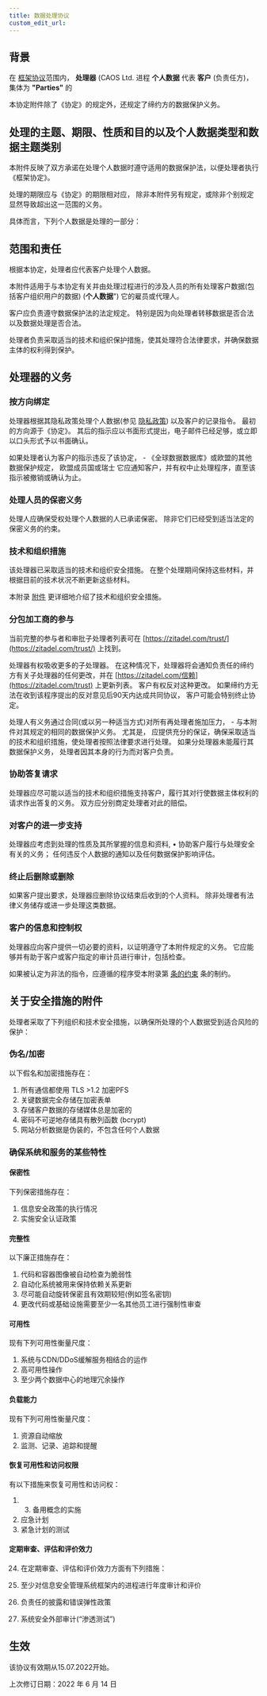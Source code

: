 ```yaml
---
title: 数据处理协议
custom_edit_url:
--- 
```


## 背景

在 [框架协议](terms-of-service)范围内， **处理器** (CAOS Ltd. 进程 **个人数据** 代表 **客户** (负责任方)， 集体为 **"Parties"** 的

本协定附件除了《协定》的规定外，还规定了缔约方的数据保护义务。

## 处理的主题、期限、性质和目的以及个人数据类型和数据主题类别

本附件反映了双方承诺在处理个人数据时遵守适用的数据保护法，以便处理者执行《框架协定》。

处理的期限应与《协定》的期限相对应， 除非本附件另有规定，或除非个别规定显然导致超出这一范围的义务。

具体而言，下列个人数据是处理的一部分：
<PiidTable />

## 范围和责任

根据本协定，处理者应代表客户处理个人数据。

本附件适用于与本协定有关并由处理过程进行的涉及人员的所有处理客户数据(包括客户组织用户的数据) (**个人数据**") 它的雇员或代理人。

客户应负责遵守数据保护法的法定规定。 特别是因为向处理者转移数据是否合法以及数据处理是否合法。

处理者负责采取适当的技术和组织保护措施，使其处理符合法律要求，并确保数据主体的权利得到保护。

## 处理器的义务

### 按方向绑定

处理器根据其隐私政策处理个人数据(参见 [隐私政策](/docs/legal/privacy-policy)) 以及客户的记录指令。 最初的方向源于《协定》。 其后的指示应以书面形式提出，电子邮件已经足够，或立即以口头形式予以书面确认。

如果处理者认为客户的指示违反了该协定， - 《全球数据数据库》或欧盟的其他数据保护规定， 欧盟成员国或瑞士 它应通知客户，并有权中止处理程序，直至该指示被撤销或确认为止。

### 处理人员的保密义务

处理人应确保受权处理个人数据的人已承诺保密。 除非它们已经受到适当法定的保密义务的约束。

### 技术和组织措施

该处理器已采取适当的技术和组织安全措施。 在整个处理期间保持这些材料，并根据目前的技术状况不断更新这些材料。

本附录 [附件](#annex-regarding-security-measures) 更详细地介绍了技术和组织安全措施。

### 分包加工商的参与

当前完整的参与者和审批子处理者列表可在 [https://zitadel.com/trust/](https://zitadel.com/trust/) 上找到。

处理器有权吸收更多的子处理器。 在这种情况下，处理器将会通知负责任的缔约方有关子处理器的任何更改，并在 [https://zitadel.com/信赖](https://zitadel.com/trust) 上更新列表。 客户有权反对这种更改。 如果缔约方无法在收到该程序提出的反对意见后90天内达成共同协议， 客户可能会特别终止协定。

处理人有义务通过合同(或以另一种适当方式)对所有再处理者施加压力， - 与本附件对其规定的相同的数据保护义务。 尤其是， 应提供充分的保证，确保采取适当的技术和组织措施，使处理者按照法律要求进行处理。 如果分处理器未能履行其数据保护义务， 处理者因其本身的行为而对客户负责。

### 协助答复请求

处理器应尽可能以适当的技术和组织措施支持客户，履行其对行使数据主体权利的请求作出答复的义务。 双方应分别商定处理者对此的赔偿。

### 对客户的进一步支持

处理器应考虑到处理的性质及其所掌握的信息和资料, • 协助客户履行与处理安全有关的义务； 任何违反个人数据的通知以及任何数据保护影响评估。

### 终止后删除或删除

如果客户提出要求，处理器应删除协议结束后收到的个人资料。 除非处理者有法律义务储存或进一步处理这类数据。

### 客户的信息和控制权

处理器应向客户提供一切必要的资料，以证明遵守了本附件规定的义务。 它应能够并有助于客户或客户指定的审计员进行审计，包括检查。

如果被认定为非法的指令，应遵循的程序受本附录第 [条的约束](#bound-by-directions) 条的制约。

## 关于安全措施的附件

处理者采取了下列组织和技术安全措施，以确保所处理的个人数据受到适合风险的保护：

### 伪名/加密

以下假名和加密措施存在：

1. 所有通信都使用 TLS &gt;1.2 加密PFS
2. 关键数据完全存储在加密表单
3. 存储客户数据的存储媒体总是加密的
4. 密码不可逆地存储具有散列函数 (bcrypt)
5. 网站分析数据是伪装的，不包含任何个人数据

### 确保系统和服务的某些特性

#### 保密性

下列保密措施存在：

1. 信息安全政策的执行情况
2. 实施安全认证政策

#### 完整性

以下廉正措施存在：

1. 代码和容器图像被自动检查为脆弱性
2. 自动化系统被用来保持依赖关系更新
3. 尽可能自动旋转保密且有效期较短(例如签名密钥)
4. 更改代码或基础设施需要至少一名其他员工进行强制性审查

#### 可用性

现有下列可用性衡量尺度：

1. 系统与CDN/DDoS缓解服务相结合的运作
2. 高可用性操作
3. 至少两个数据中心的地理冗余操作

#### 负载能力

现有下列可用性衡量尺度：

1. 资源自动缩放
2. 监测、记录、追踪和提醒

#### 恢复可用性和访问权限

有以下措施来恢复可用性和访问权：

1. 3. 备用概念的实施
2. 应急计划
3. 紧急计划的测试

#### 定期审查、评估和评价效力

24. 在定期审查、评估和评价效力方面有下列措施：

1. 至少对信息安全管理系统框架内的进程进行年度审计和评价
2. 负责任的披露和错误弹性政策
3. 系统安全外部审计(“渗透测试”)

## 生效

该协议有效期从15.07.2022开始。

上次修订日期：2022 年 6 月 14 日
